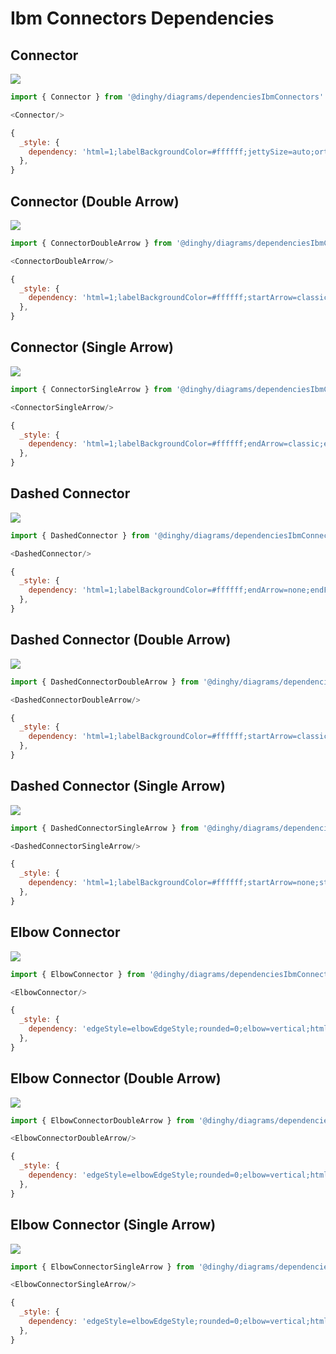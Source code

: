 
# Ibm Connectors Dependencies


## Connector

<Tabs>
  <TabItem value="Preview">

![](./connector.png#drawio)

  </TabItem>
  <TabItem value="Usage">
    
```js
import { Connector } from '@dinghy/diagrams/dependenciesIbmConnectors'

<Connector/>
```

  </TabItem>
  <TabItem value="Definition">
    
```js
{
  _style: {
    dependency: 'html=1;labelBackgroundColor=#ffffff;jettySize=auto;orthogonalLoop=1;strokeWidth=1;fontSize=14;endArrow=none;endFill=0;',
  },
}
```

  </TabItem>
</Tabs>


## Connector (Double Arrow)

<Tabs>
  <TabItem value="Preview">

![](./connector-double-arrow.png#drawio)

  </TabItem>
  <TabItem value="Usage">
    
```js
import { ConnectorDoubleArrow } from '@dinghy/diagrams/dependenciesIbmConnectors'

<ConnectorDoubleArrow/>
```

  </TabItem>
  <TabItem value="Definition">
    
```js
{
  _style: {
    dependency: 'html=1;labelBackgroundColor=#ffffff;startArrow=classic;startFill=1;startSize=6;endArrow=classic;endFill=1;endSize=6;jettySize=auto;orthogonalLoop=1;strokeWidth=1;fontSize=14;',
  },
}
```

  </TabItem>
</Tabs>


## Connector (Single Arrow)

<Tabs>
  <TabItem value="Preview">

![](./connector-single-arrow.png#drawio)

  </TabItem>
  <TabItem value="Usage">
    
```js
import { ConnectorSingleArrow } from '@dinghy/diagrams/dependenciesIbmConnectors'

<ConnectorSingleArrow/>
```

  </TabItem>
  <TabItem value="Definition">
    
```js
{
  _style: {
    dependency: 'html=1;labelBackgroundColor=#ffffff;endArrow=classic;endFill=1;endSize=6;jettySize=auto;orthogonalLoop=1;strokeWidth=1;fontSize=14;',
  },
}
```

  </TabItem>
</Tabs>


## Dashed Connector

<Tabs>
  <TabItem value="Preview">

![](./dashed-connector.png#drawio)

  </TabItem>
  <TabItem value="Usage">
    
```js
import { DashedConnector } from '@dinghy/diagrams/dependenciesIbmConnectors'

<DashedConnector/>
```

  </TabItem>
  <TabItem value="Definition">
    
```js
{
  _style: {
    dependency: 'html=1;labelBackgroundColor=#ffffff;endArrow=none;endFill=0;jettySize=auto;orthogonalLoop=1;strokeWidth=1;dashed=1;fontSize=14;',
  },
}
```

  </TabItem>
</Tabs>


## Dashed Connector (Double Arrow)

<Tabs>
  <TabItem value="Preview">

![](./dashed-connector-double-arrow.png#drawio)

  </TabItem>
  <TabItem value="Usage">
    
```js
import { DashedConnectorDoubleArrow } from '@dinghy/diagrams/dependenciesIbmConnectors'

<DashedConnectorDoubleArrow/>
```

  </TabItem>
  <TabItem value="Definition">
    
```js
{
  _style: {
    dependency: 'html=1;labelBackgroundColor=#ffffff;startArrow=classic;startFill=1;startSize=6;endArrow=classic;endFill=1;endSize=6;jettySize=auto;orthogonalLoop=1;strokeWidth=1;dashed=1;fontSize=14;',
  },
}
```

  </TabItem>
</Tabs>


## Dashed Connector (Single Arrow)

<Tabs>
  <TabItem value="Preview">

![](./dashed-connector-single-arrow.png#drawio)

  </TabItem>
  <TabItem value="Usage">
    
```js
import { DashedConnectorSingleArrow } from '@dinghy/diagrams/dependenciesIbmConnectors'

<DashedConnectorSingleArrow/>
```

  </TabItem>
  <TabItem value="Definition">
    
```js
{
  _style: {
    dependency: 'html=1;labelBackgroundColor=#ffffff;startArrow=none;startFill=0;startSize=6;endArrow=classic;endFill=1;endSize=6;jettySize=auto;orthogonalLoop=1;strokeWidth=1;dashed=1;fontSize=14;',
  },
}
```

  </TabItem>
</Tabs>


## Elbow Connector

<Tabs>
  <TabItem value="Preview">

![](./elbow-connector.png#drawio)

  </TabItem>
  <TabItem value="Usage">
    
```js
import { ElbowConnector } from '@dinghy/diagrams/dependenciesIbmConnectors'

<ElbowConnector/>
```

  </TabItem>
  <TabItem value="Definition">
    
```js
{
  _style: {
    dependency: 'edgeStyle=elbowEdgeStyle;rounded=0;elbow=vertical;html=1;labelBackgroundColor=#ffffff;jettySize=auto;orthogonalLoop=1;strokeWidth=1;fontSize=14;endArrow=none;endFill=0;',
  },
}
```

  </TabItem>
</Tabs>


## Elbow Connector (Double Arrow)

<Tabs>
  <TabItem value="Preview">

![](./elbow-connector-double-arrow.png#drawio)

  </TabItem>
  <TabItem value="Usage">
    
```js
import { ElbowConnectorDoubleArrow } from '@dinghy/diagrams/dependenciesIbmConnectors'

<ElbowConnectorDoubleArrow/>
```

  </TabItem>
  <TabItem value="Definition">
    
```js
{
  _style: {
    dependency: 'edgeStyle=elbowEdgeStyle;rounded=0;elbow=vertical;html=1;labelBackgroundColor=#ffffff;startArrow=classic;startFill=1;startSize=6;endArrow=classic;endFill=1;endSize=6;jettySize=auto;orthogonalLoop=1;strokeWidth=1;fontSize=14;',
  },
}
```

  </TabItem>
</Tabs>


## Elbow Connector (Single Arrow)

<Tabs>
  <TabItem value="Preview">

![](./elbow-connector-single-arrow.png#drawio)

  </TabItem>
  <TabItem value="Usage">
    
```js
import { ElbowConnectorSingleArrow } from '@dinghy/diagrams/dependenciesIbmConnectors'

<ElbowConnectorSingleArrow/>
```

  </TabItem>
  <TabItem value="Definition">
    
```js
{
  _style: {
    dependency: 'edgeStyle=elbowEdgeStyle;rounded=0;elbow=vertical;html=1;labelBackgroundColor=#ffffff;endArrow=classic;endFill=1;endSize=6;jettySize=auto;orthogonalLoop=1;strokeWidth=1;fontSize=14;',
  },
}
```

  </TabItem>
</Tabs>

